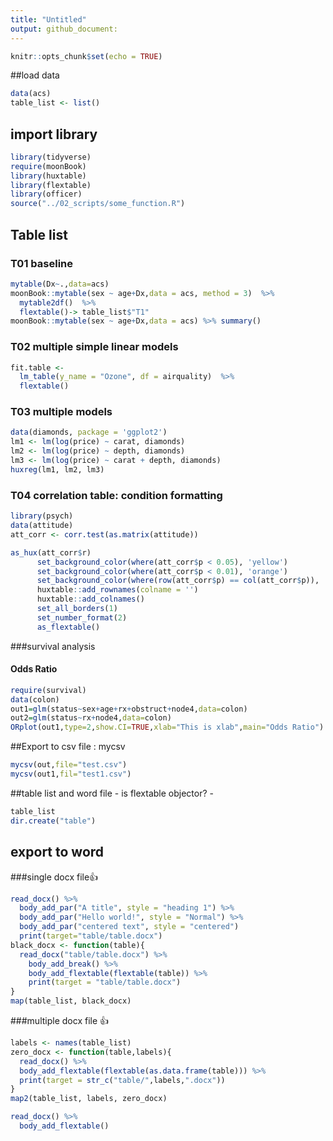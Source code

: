 ```yaml
---
title: "Untitled"
output: github_document:
---
```


```r
knitr::opts_chunk$set(echo = TRUE)
```


##load data
```r
data(acs)
table_list <- list()
```
## import library
```r
library(tidyverse)
require(moonBook)
library(huxtable)
library(flextable)
library(officer)
source("../02_scripts/some_function.R")
```

## Table list
### T01 baseline
```r
mytable(Dx~.,data=acs)
moonBook::mytable(sex ~ age+Dx,data = acs, method = 3)  %>% 
  mytable2df()  %>% 
  flextable()-> table_list$"T1"
moonBook::mytable(sex ~ age+Dx,data = acs) %>% summary()
```


### T02 multiple simple linear models
```r
fit.table <-
  lm_table(y_name = "Ozone", df = airquality)  %>%
  flextable()
```

### T03 multiple models
```r
data(diamonds, package = 'ggplot2')
lm1 <- lm(log(price) ~ carat, diamonds)
lm2 <- lm(log(price) ~ depth, diamonds)
lm3 <- lm(log(price) ~ carat + depth, diamonds)
huxreg(lm1, lm2, lm3) 
```

### T04 correlation table: condition formatting
```r
library(psych)
data(attitude)
att_corr <- corr.test(as.matrix(attitude))

as_hux(att_corr$r)                                                             %>%
      set_background_color(where(att_corr$p < 0.05), 'yellow')                 %>%
      set_background_color(where(att_corr$p < 0.01), 'orange')                 %>%
      set_background_color(where(row(att_corr$p) == col(att_corr$p)), 'white') %>%
      huxtable::add_rownames(colname = '')                                     %>%
      huxtable::add_colnames()                                                 %>%
      set_all_borders(1)                                                       %>%
      set_number_format(2)                                                     %>% 
      as_flextable()
```

###survival analysis

#### Odds Ratio
```r
require(survival)
data(colon)
out1=glm(status~sex+age+rx+obstruct+node4,data=colon)
out2=glm(status~rx+node4,data=colon)
ORplot(out1,type=2,show.CI=TRUE,xlab="This is xlab",main="Odds Ratio")
```



##Export to csv file : mycsv
```r
mycsv(out,file="test.csv")
mycsv(out1,fil="test1.csv")
```

##table list and word file 
 - is flextable objector?
 - 
```r
table_list
dir.create("table")
```


## export to word
###single docx file👍
```r
read_docx() %>% 
  body_add_par("A title", style = "heading 1") %>%
  body_add_par("Hello world!", style = "Normal") %>%
  body_add_par("centered text", style = "centered")
  print(target="table/table.docx")
black_docx <- function(table){
  read_docx("table/table.docx") %>% 
    body_add_break() %>% 
    body_add_flextable(flextable(table)) %>% 
    print(target = "table/table.docx")
}
map(table_list, black_docx)
```

###multiple docx file 👍
```r
labels <- names(table_list)
zero_docx <- function(table,labels){
  read_docx() %>% 
  body_add_flextable(flextable(as.data.frame(table))) %>% 
  print(target = str_c("table/",labels,".docx"))
}
map2(table_list, labels, zero_docx)
```

```r
read_docx() %>% 
  body_add_flextable()
```

